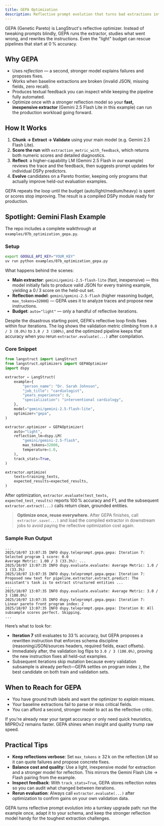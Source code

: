 ```yaml
---
title: GEPA Optimization
description: Reflective prompt evolution that turns bad extractions into perfect ones
---
```


GEPA (Genetic Pareto) is LangStruct's reflective optimizer. Instead of tweaking prompts blindly, GEPA runs the extractor, studies what went wrong, and rewrites the instructions. Even the "light" budget can rescue pipelines that start at 0 % accuracy.

## Why GEPA

- Uses *reflection* — a second, stronger model explains failures and proposes fixes.
- Works when baseline extractions are broken (invalid JSON, missing fields, zero recall).
- Produces textual feedback you can inspect while keeping the pipeline fully automated.
- Optimize once with a stronger reflection model so your **fast, inexpensive extractor** (Gemini 2.5 Flash Lite in this example) can run the production workload going forward.

## How It Works

1. **Chunk → Extract → Validate** using your main model (e.g. Gemini 2.5 Flash Lite).
2. **Score the run** with `extraction_metric_with_feedback`, which returns both numeric scores and detailed diagnostics.
3. **Reflect**: a higher-capability LM (Gemini 2.5 Flash in our example) reviews the trace and the feedback, then suggests prompt updates for individual DSPy predictors.
4. **Evolve** candidates on a Pareto frontier, keeping only programs that actually improve held-out evaluation examples.

GEPA repeats the loop until the budget (auto/light/medium/heavy) is spent or scores stop improving. The result is a compiled DSPy module ready for production.

## Spotlight: Gemini Flash Example

The repo includes a complete walkthrough at `examples/07b_optimization_gepa.py`.

### Setup

```bash
export GOOGLE_API_KEY="YOUR_KEY"
uv run python examples/07b_optimization_gepa.py
```

What happens behind the scenes:

- **Main extractor**: `gemini/gemini-2.5-flash-lite` (fast, inexpensive) — this model initially fails to produce valid JSON for every training example, yielding a 0 / 3 score on the held-out set.
- **Reflection model**: `gemini/gemini-2.5-flash` (higher reasoning budget, `max_tokens=32000`) — GEPA uses it to analyze traces and propose new instructions.
- **Budget**: `auto="light"` — only a handful of reflective iterations.

Despite the disastrous starting point, GEPA's reflective loop finds fixes within four iterations. The log shows the validation metric climbing from `0.0 / 3 (0.0%)` to `3.0 / 3 (100%)`, and the optimized pipeline keeps that accuracy when you rerun `extractor.evaluate(...)` after compilation.

### Core Snippet

```python
from langstruct import LangStruct
from langstruct.optimizers import GEPAOptimizer
import dspy

extractor = LangStruct(
    example={
        "person_name": "Dr. Sarah Johnson",
        "job_title": "cardiologist",
        "years_experience": 8,
        "specialization": "interventional cardiology",
    },
    model="gemini/gemini-2.5-flash-lite",
    optimizer="gepa",
)

extractor.optimizer = GEPAOptimizer(
    auto="light",
    reflection_lm=dspy.LM(
        "gemini/gemini-2.5-flash",
        max_tokens=32000,
        temperature=1.0,
    ),
    track_stats=True,
)

extractor.optimize(
    texts=training_texts,
    expected_results=expected_results,
)
```

After optimization, `extractor.evaluate(test_texts, expected_test_results)` reports 100 % accuracy and F1, and the subsequent `extractor.extract(...)` calls return clean, grounded entities.

> **Optimize once, reuse everywhere.** After GEPA finishes, call `extractor.save(...)` and load the compiled extractor in downstream jobs to avoid paying the reflective optimization cost again.

### Sample Run Output

```text
...
2025/10/07 13:07:35 INFO dspy.teleprompt.gepa.gepa: Iteration 7: Selected program 1 score: 0.0
Average Metric: 1.00 / 3 (33.3%): ...
2025/10/07 13:07:35 INFO dspy.evaluate.evaluate: Average Metric: 1.0 / 3 (33.3%)
2025/10/07 13:07:35 INFO dspy.teleprompt.gepa.gepa: Iteration 7: Proposed new text for pipeline.extractor.extract.predict: The assistant's task is to extract structured entities ...
...
2025/10/07 13:07:35 INFO dspy.evaluate.evaluate: Average Metric: 3.0 / 3 (100.0%)
2025/10/07 13:07:35 INFO dspy.teleprompt.gepa.gepa: Iteration 7: Linear pareto front program index: 2
2025/10/07 13:07:35 INFO dspy.teleprompt.gepa.gepa: Iteration 8: All subsample scores perfect. Skipping.
...
```

Here’s what to look for:

- **Iteration 7** still evaluates to 33 % accuracy, but GEPA proposes a rewritten instruction that enforces schema discipline (reasoning/JSON/sources headers, required fields, exact offsets).
- Immediately after, the validation log flips to `3.0 / 3 (100.0%)`, proving the new instruction fixes all held-out examples.
- Subsequent iterations skip mutation because every validation subsample is already perfect—GEPA settles on program index `2`, the best candidate on both train and validation sets.

## When to Reach for GEPA

- You have ground truth labels and want the optimizer to *explain* misses.
- Your baseline extractions fail to parse or miss critical fields.
- You can afford a second, stronger model to act as the reflective critic.

If you're already near your target accuracy or only need quick heuristics, MIPROv2 remains faster. GEPA shines when insight and quality trump raw speed.

## Practical Tips

- **Keep reflections verbose**: Set `max_tokens` ≥ 32 k on the reflection LM so it can quote failures and propose concrete fixes.
- **Balance cost and quality**: Use a light, inexpensive model for extraction and a stronger model for reflection. This mirrors the Gemini Flash Lite → Flash pairing from the example.
- **Inspect feedback**: With `track_stats=True`, GEPA stores reflection notes so you can audit what changed between iterations.
- **Rerun evaluation**: Always call `extractor.evaluate(...)` after optimization to confirm gains on your own validation data.

GEPA turns reflective prompt evolution into a turnkey upgrade path: run the example once, adapt it to your schema, and keep the stronger reflection model handy for the toughest extraction challenges.
